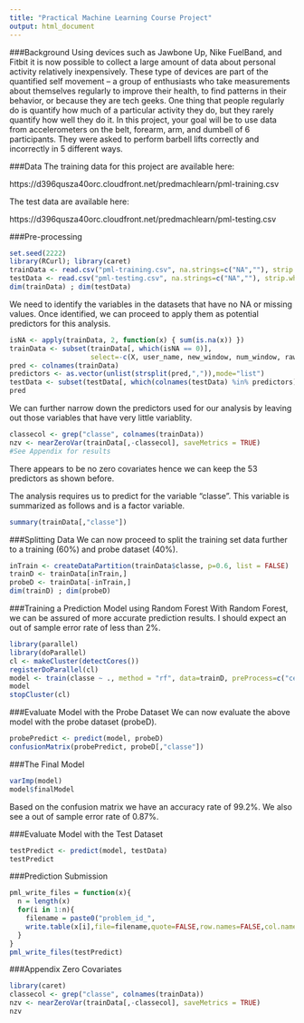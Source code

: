 ```yaml
---
title: "Practical Machine Learning Course Project"
output: html_document
---
```


###Background
Using devices such as Jawbone Up, Nike FuelBand, and Fitbit it is now possible to collect a large amount of data about personal activity relatively inexpensively. These type of devices are part of the quantified self movement – a group of enthusiasts who take measurements about themselves regularly to improve their health, to find patterns in their behavior, or because they are tech geeks. One thing that people regularly do is quantify how much of a particular activity they do, but they rarely quantify how well they do it. In this project, your goal will be to use data from accelerometers on the belt, forearm, arm, and dumbell of 6 participants. They were asked to perform barbell lifts correctly and incorrectly in 5 different ways.

###Data
The training data for this project are available here: 

https://d396qusza40orc.cloudfront.net/predmachlearn/pml-training.csv

The test data are available here: 

https://d396qusza40orc.cloudfront.net/predmachlearn/pml-testing.csv

###Pre-processing
```r
set.seed(2222)
library(RCurl); library(caret)
trainData <- read.csv("pml-training.csv", na.strings=c("NA",""), strip.white=T)
testData <- read.csv("pml-testing.csv", na.strings=c("NA",""), strip.white=T)
dim(trainData) ; dim(testData)
```
We need to identify the variables in the datasets that have no NA or missing values. Once identified, we can proceed to apply them as potential predictors for this analysis.

```r
isNA <- apply(trainData, 2, function(x) { sum(is.na(x)) })
trainData <- subset(trainData[, which(isNA == 0)], 
                    select=-c(X, user_name, new_window, num_window, raw_timestamp_part_1, raw_timestamp_part_2, cvtd_timestamp))
pred <- colnames(trainData)
predictors <- as.vector(unlist(strsplit(pred,",")),mode="list")
testData <- subset(testData[, which(colnames(testData) %in% predictors)])
pred
```

We can further narrow down the predictors used for our analysis by leaving out those variables that have very little variablity.

```r
classecol <- grep("classe", colnames(trainData))
nzv <- nearZeroVar(trainData[,-classecol], saveMetrics = TRUE)
#See Appendix for results
```
There appears to be no zero covariates hence we can keep the 53 predictors as shown before.

The analysis requires us to predict for the variable "classe". This variable is summarized as follows and is a factor variable.

```r
summary(trainData[,"classe"])
```
###Splitting Data
We can now proceed to split the training set data further to a training (60%) and probe dataset (40%).

```r
inTrain <- createDataPartition(trainData$classe, p=0.6, list = FALSE)
trainD <- trainData[inTrain,]
probeD <- trainData[-inTrain,]
dim(trainD) ; dim(probeD)
```

###Training a Prediction Model using Random Forest
With Random Forest, we can be assured of more accurate prediction results. I should expect an out of sample error rate of less than 2%.

```r
library(parallel)
library(doParallel)
cl <- makeCluster(detectCores())
registerDoParallel(cl)
model <- train(classe ~ ., method = "rf", data=trainD, preProcess=c("center","scale"))
model
stopCluster(cl)
```

###Evaluate Model with the Probe Dataset
We can now evaluate the above model with the probe dataset (probeD).

```r
probePredict <- predict(model, probeD)
confusionMatrix(probePredict, probeD[,"classe"])
```

###The Final Model
```r
varImp(model)
model$finalModel
```
Based on the confusion matrix we have an accuracy rate of 99.2%. We also see a out of sample error rate of 0.87%.

###Evaluate Model with the Test Dataset
```r
testPredict <- predict(model, testData)
testPredict
```

###Prediction Submission
```r
pml_write_files = function(x){
  n = length(x)
  for(i in 1:n){
    filename = paste0("problem_id_",                                                     i,".txt")
    write.table(x[i],file=filename,quote=FALSE,row.names=FALSE,col.names=FALSE)
  }
}
pml_write_files(testPredict)
```

###Appendix
Zero Covariates
```r
library(caret)
classecol <- grep("classe", colnames(trainData))
nzv <- nearZeroVar(trainData[,-classecol], saveMetrics = TRUE)
nzv
```

